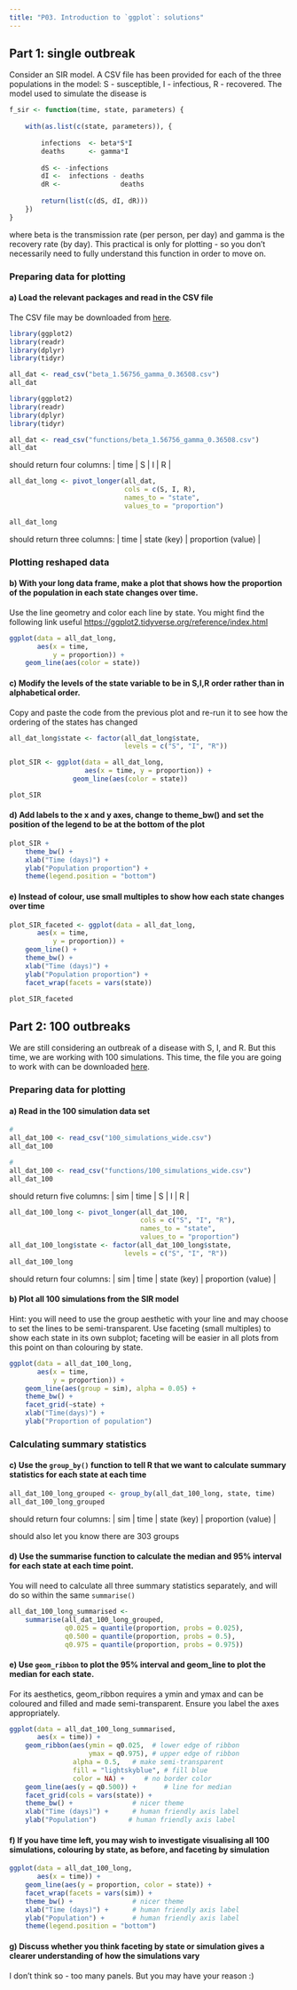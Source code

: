 ```yaml
---
title: "P03. Introduction to `ggplot`: solutions"
---
```


## Part 1: single outbreak

Consider an SIR model. A CSV file has been provided for each of the three populations in the model: S  - susceptible, I  - infectious, R  - recovered. The model used to simulate the disease is

```r
f_sir <- function(time, state, parameters) {
    
    with(as.list(c(state, parameters)), {
        
        infections  <- beta*S*I
        deaths      <- gamma*I
        
        dS <- -infections 
        dI <-  infections - deaths
        dR <-               deaths
        
        return(list(c(dS, dI, dR)))
    })
}
```

where beta is the transmission rate (per person, per day) and gamma is the recovery rate (by day). This practical is only for plotting - so you don't necessarily need to fully understand this function in order to move on.

### Preparing data for plotting

#### a) Load the relevant packages and read in the CSV file

The CSV file may be downloaded from [here](functions/beta_1.56756_gamma_0.36508.csv).

```r
library(ggplot2)
library(readr)
library(dplyr)
library(tidyr)

all_dat <- read_csv("beta_1.56756_gamma_0.36508.csv")
all_dat
```

```r
library(ggplot2)
library(readr)
library(dplyr)
library(tidyr)

all_dat <- read_csv("functions/beta_1.56756_gamma_0.36508.csv")
all_dat
```

should return four columns: \| time \| S \| I \| R \|

```r
all_dat_long <- pivot_longer(all_dat, 
                             cols = c(S, I, R),
                             names_to = "state",
                             values_to = "proportion")

all_dat_long
```

should return three columns: \| time \| state (key) \| proportion (value) \|

### Plotting reshaped data

#### b) With your long data frame, make a plot that shows how the proportion of the population in each state changes over time. 

Use the line geometry and color each line by state. You might find the following link useful <https://ggplot2.tidyverse.org/reference/index.html>

```r
ggplot(data = all_dat_long, 
       aes(x = time,
           y = proportion)) +
    geom_line(aes(color = state)) 
```

#### c) Modify the levels of the state variable to be in S,I,R order rather than in alphabetical order. 

Copy and paste the code from the previous plot and re-run it to see how the ordering of the states has changed

```r
all_dat_long$state <- factor(all_dat_long$state,
                             levels = c("S", "I", "R"))

plot_SIR <- ggplot(data = all_dat_long, 
                   aes(x = time, y = proportion)) +
                geom_line(aes(color = state)) 

plot_SIR
```

#### d) Add labels to the x and y axes, change to theme_bw() and set the position of the legend to be at the bottom of the plot

```r
plot_SIR + 
	theme_bw() + 
	xlab("Time (days)") + 
	ylab("Population proportion") +
	theme(legend.position = "bottom") 
```

#### e) Instead of colour, use small multiples to show how each state changes over time

```r
plot_SIR_faceted <- ggplot(data = all_dat_long,
       aes(x = time,
           y = proportion)) +
    geom_line() + 
    theme_bw() + 
    xlab("Time (days)") + 
    ylab("Population proportion") +
    facet_wrap(facets = vars(state)) 

plot_SIR_faceted
```

## Part 2: 100 outbreaks

We are still considering an outbreak of a disease with S, I, and R. But this time, we are working with 100 simulations. This time, the file you are going to work with can be downloaded [here](functions/100_simulations_wide.csv).

### Preparing data for plotting

#### a) Read in the 100 simulation data set

```r
# 
all_dat_100 <- read_csv("100_simulations_wide.csv")
all_dat_100
```

```r
# 
all_dat_100 <- read_csv("functions/100_simulations_wide.csv")
all_dat_100
```

should return five columns: \| sim \| time \| S \| I \| R \|

```r
all_dat_100_long <- pivot_longer(all_dat_100, 
                                 cols = c("S", "I", "R"),
                                 names_to = "state",
                                 values_to = "proportion")
all_dat_100_long$state <- factor(all_dat_100_long$state,
                             levels = c("S", "I", "R"))
all_dat_100_long
```

should return four columns: \| sim \| time \| state (key) \| proportion (value) \|

#### b) Plot all 100 simulations from the SIR model 

Hint: you will need to use the group aesthetic with your line and may choose to set the lines to be semi-transparent. Use faceting (small multiples) to show each state in its own subplot; faceting will be easier in all plots from this point on than colouring by state.

```r
ggplot(data = all_dat_100_long,
       aes(x = time, 
           y = proportion)) +
    geom_line(aes(group = sim), alpha = 0.05) +
    theme_bw() + 
    facet_grid(~state) +
    xlab("Time(days)") +
    ylab("Proportion of population")
```

### Calculating summary statistics

#### c) Use the `group_by()` function to tell R that we want to calculate summary statistics for each state at each time

```r
all_dat_100_long_grouped <- group_by(all_dat_100_long, state, time) 
all_dat_100_long_grouped
```

should return four columns: \| sim \| time \| state (key) \| proportion (value) \|

should also let you know there are 303 groups

#### d) Use the summarise function to calculate the median and 95% interval for each state at each time point. 

You will need to calculate all three summary statistics separately, and will do so within the same `summarise()`

```r
all_dat_100_long_summarised <- 
    summarise(all_dat_100_long_grouped,
              q0.025 = quantile(proportion, probs = 0.025),
              q0.500 = quantile(proportion, probs = 0.5),
              q0.975 = quantile(proportion, probs = 0.975))
```

#### e) Use `geom_ribbon` to plot the 95% interval and geom_line to plot the median for each state. 

For its aesthetics, geom_ribbon requires a ymin and ymax and can be coloured and filled and made semi-transparent. Ensure you label the axes appropriately.

```r
ggplot(data = all_dat_100_long_summarised,
       aes(x = time)) +
    geom_ribbon(aes(ymin = q0.025,  # lower edge of ribbon
                    ymax = q0.975), # upper edge of ribbon
                alpha = 0.5,   # make semi-transparent
                fill = "lightskyblue", # fill blue
                color = NA) +     # no border color
    geom_line(aes(y = q0.500)) +       # line for median
    facet_grid(cols = vars(state)) +
    theme_bw() +               # nicer theme
    xlab("Time (days)") +      # human friendly axis label
    ylab("Population")        # human friendly axis label
```

#### f) If you have time left, you may wish to investigate visualising all 100 simulations, colouring by state, as before, and faceting by simulation

```r
ggplot(data = all_dat_100_long,
       aes(x = time)) +
    geom_line(aes(y = proportion, color = state)) +
    facet_wrap(facets = vars(sim)) +
    theme_bw() +               # nicer theme
    xlab("Time (days)") +      # human friendly axis label
    ylab("Population") +       # human friendly axis label
    theme(legend.position = "bottom")
```

#### g) Discuss whether you think faceting by state or simulation gives a clearer understanding of how the simulations vary

I don't think so - too many panels. But you may have your reason :)
